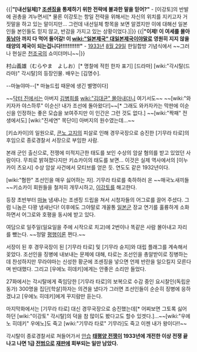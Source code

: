 {{|'''"[내선일체]? [[조센징]]을 통제하기 위한 전략에 불과한 말을 믿어?"''' - [이강토]의 반발에 권총을 겨누면서[* 물론 이강토는 항일 전략을 위해서는 자신의 위치를 지키고자 거짓말을 하고 있는 말이지만... 그런데 내선일체 항목을 보면 알겠지만 이에 대해선 일본인들 본인들도 믿지 않고, 반감을 가지고 있는 상황이었다.]|}}
{{|'''"이제! 이 여세를 몰아 [[동남아]] 까지 다 먹어 들어갈! 이 [[wiki:"일본제국" 대일본제국]]이야말로 영원히 지지 않을 태양의 제국이 되는겁니다!!!!!!!!!!!"''' - [[1933년]] [[8월 29일]] 한일합방 기념식에서 ~~그러나 현실은 [[천조국]]의 쇼미더머니~~|}}

村山義雄（むらやま　よしお）[* 명찰에 적힌 한자 표기]
[드라마] [wiki:"각시탈(드라마)" 각시탈]의 등장인물. 배우는 [김명수].

--마늘야마--[* 마늘드립 때문에 생긴 별명이다]

~~[[닥터 진]]에서는 아버지 [[김병희]]를 [[wiki:"김대균" 몰아내더니]] 여기서도~~
~~[wiki:"와키자카 야스하루" 이순신! 내가 조선에 돌아왔다!]~~[* 그래도 와카자카는 막판에 이순신을 인정하는 좋은 모습을 보여주지만 이 인간은 그런 것도 없다.]
~~[wiki:"짝패" 전생에서도] [wiki:"진세연" 목단이] 아버지의 원수였는데...~~
 
[키쇼카이]의 일원으로, [[콘노 고지]]의 피살로 인해 경무국장으로 승진한 [기무라 타로]의 후임으로 종로경찰서 서장으로 부임한 사람.

본래 군인 출신으로, 전쟁에 미적지근한 태도를 보인 수상의 암살 혐의를 받고 있었던 사람이다. 무죄로 밝혀졌다지만 키쇼카이의 태도를 보면... 이것은 실제 역사에서의 [이누카이 츠요시] 수상 암살 사건에서 모티브를 얻은 듯. 연도도 같은 1932년이다.
 
[wiki:"혐한" 조선인을 매우 싫어하는 자]. 기무라 타로를 축하하러 온 ~~매국노새끼들~~키쇼카이 회원들을 철저히 개무시하고, [[이강토]]를 해고한다.

등장 초반부터 [[마늘]] 냄새나는 조센징 드립을 쳐서 시청자들의 어그로를 끌어 주셨다. 그럼 니놈은 다꽝 냄새난다!
이후에도 그야말로 개꼴통 [[일본군]] 장교 연기를 훌륭하게 소화하면서 어그로와 호평을 동시에 받고 있다.

여담으로 일주일(일요일을 주에 시작으로 치고)에 2번이나 똑같은 사람 몰아내고 자리를 뺐는다. ~~정말 [[평행이론]] 쩐다.~~

서장이 된 후 경무국장이 된 [기무라 타로] 및 [기무라 슌지]와 대립 플래그를 계속해서 꽂았다. 조선인을 징병에 내보내는 문제에 대해, 타로는 조선인을 총알받이로 징병하는 데 찬성하지만 무라야마는 신성한 황군에 조센징을 넣으면 언제 반란을 일으킬지 모른다며 반대했다. 그리고 [우에노 히데키]에게는 안좋은 소리만 들었다.

27화에서는 각시탈에게 죽임당한 [기무라 타로]의 보복으로 수감 중인 요시찰인(독립운동가) 300명을 집단[학살]하자는 의견을 냈다가 그러면 조선인들이 순순히 징병에 응하겠냐고 [우에노 히데키]에게 꾸지람만 듣는다.

마지막화에서는 [기무라 타로] 대신 경무국장으로 승진했는데[* 어찌보면 그토록 싫어하던 [wiki:"이강토" 각시탈]의 덕을 참 많이도 봤다고도 할수 있겟다.]...~~[wiki:"우에노 히데키" 우에노]도 죽고 [wiki:"기무라 타로" 기무라]도 죽고 이젠 내가 왕이다!!~~

각시탈이 종로경찰서로 쳐들어가서 [[안습]]
'''[[태평양 전쟁]]이 1933년에 개전한 이상 전쟁 끝나고 나면 1급 [[전범]]으로 [[재판]]에 회부되는 일만 남았다.'''
